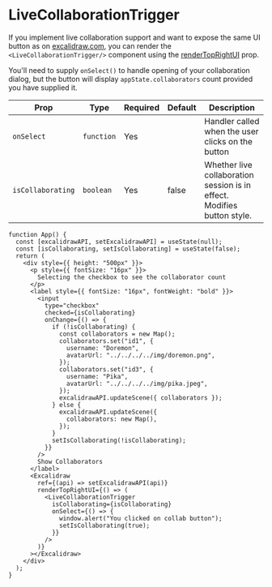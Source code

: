 # LiveCollaborationTrigger

If you implement live collaboration support and want to expose the same UI button as on [excalidraw.com](https://excalidraw.com), you can render the `<LiveCollaborationTrigger/>` component using the [renderTopRightUI](/docs/@excalidraw/excalidraw/api/props#rendertoprightui) prop.

You'll need to supply `onSelect()` to handle opening of your collaboration dialog, but the button will display `appState.collaborators` count provided you have supplied it.

| Prop | Type | Required | Default | Description |
| --- | --- | --- | --- | --- |
| `onSelect` | `function` | Yes |  | Handler called when the user clicks on the button |
| `isCollaborating` | `boolean` | Yes | false | Whether live collaboration session is in effect. Modifies button style. |

```tsx live
function App() {
  const [excalidrawAPI, setExcalidrawAPI] = useState(null);
  const [isCollaborating, setIsCollaborating] = useState(false);
  return (
    <div style={{ height: "500px" }}>
      <p style={{ fontSize: "16px" }}>
        Selecting the checkbox to see the collaborator count
      </p>
      <label style={{ fontSize: "16px", fontWeight: "bold" }}>
        <input
          type="checkbox"
          checked={isCollaborating}
          onChange={() => {
            if (!isCollaborating) {
              const collaborators = new Map();
              collaborators.set("id1", {
                username: "Doremon",
                avatarUrl: "../../../../img/doremon.png",
              });
              collaborators.set("id3", {
                username: "Pika",
                avatarUrl: "../../../../img/pika.jpeg",
              });
              excalidrawAPI.updateScene({ collaborators });
            } else {
              excalidrawAPI.updateScene({
                collaborators: new Map(),
              });
            }
            setIsCollaborating(!isCollaborating);
          }}
        />
        Show Collaborators
      </label>
      <Excalidraw
        ref={(api) => setExcalidrawAPI(api)}
        renderTopRightUI={() => (
          <LiveCollaborationTrigger
            isCollaborating={isCollaborating}
            onSelect={() => {
              window.alert("You clicked on collab button");
              setIsCollaborating(true);
            }}
          />
        )}
      ></Excalidraw>
    </div>
  );
}
```
